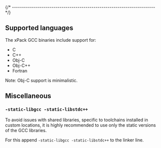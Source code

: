
{/* ------------------------------------------------------------------------ */}

## Supported languages

The xPack GCC binaries include support for:

- C
- C++
- Obj-C
- Obj-C++
- Fortran

Note: Obj-C support is minimalistic.

## Miscellaneous

### `-static-libgcc -static-libstdc++`

To avoid issues with shared libraries, specific to toolchains installed
in custom locations, it is highly recommended to use only the
static versions of the GCC libraries.

For this append `-static-libgcc -static-libstdc++` to the linker line.
